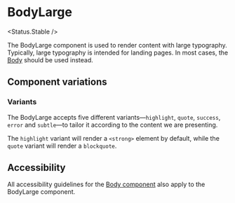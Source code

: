 
# BodyLarge

<Status.Stable />

The BodyLarge component is used to render content with large typography. Typically, large typography is intended for landing pages. In most cases, the [Body](Typography/Body) should be used instead.

<Story id="typography-bodylarge--base" />
<Props />

## Component variations

### Variants

The BodyLarge accepts five different variants—`highlight`, `quote`, `success`, `error` and `subtle`—to tailor it according to the content we are presenting.

The `highlight` variant will render a `<strong>` element by default, while the `quote` variant will render a `blockquote`.

<Story id="typography-bodylarge--variants" />

## Accessibility

All accessibility guidelines for the [Body component](Typography/Body) also apply to the BodyLarge component.
